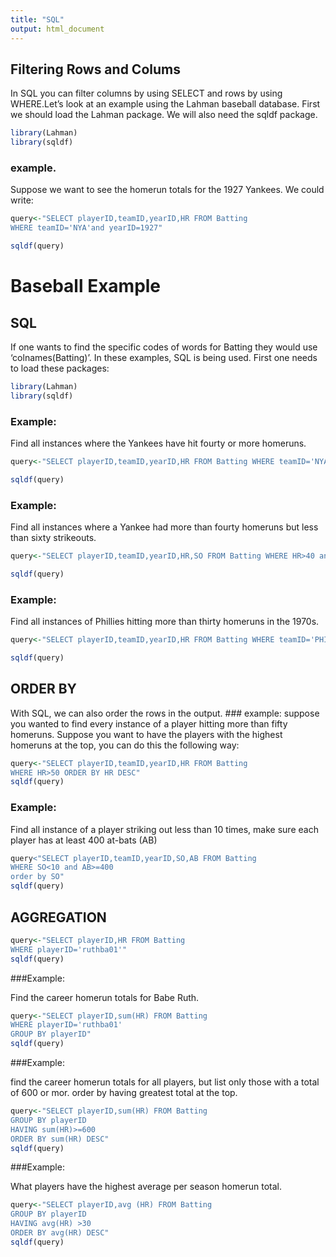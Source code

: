 ```yaml
---
title: "SQL"
output: html_document
---
```

## Filtering Rows and Colums

In SQL you can filter columns by using SELECT and rows by using WHERE.Let's look at an example using the Lahman baseball database. First we should load the Lahman package. We will also need the sqldf package.

```r
library(Lahman)
library(sqldf)
```

### example.
Suppose we want to see the homerun totals for the 1927 Yankees. 
We could write:
```r
query<-"SELECT playerID,teamID,yearID,HR FROM Batting
WHERE teamID='NYA'and yearID=1927"

sqldf(query)
```
# Baseball Example
## SQL

If one wants to find the specific codes of words for Batting they would use 'colnames(Batting)'. In these examples, SQL is being used. First one needs to load these packages:

```r
library(Lahman)
library(sqldf)
```

### Example: 
Find all instances where the Yankees have hit fourty or more homeruns.

```r
query<-"SELECT playerID,teamID,yearID,HR FROM Batting WHERE teamID='NYA' and HR>=40"

sqldf(query)
```

### Example:
Find all instances where a Yankee had more than fourty homeruns but less than sixty strikeouts.

```r
query<-"SELECT playerID,teamID,yearID,HR,SO FROM Batting WHERE HR>40 and SO<60"

sqldf(query)
```

### Example:
Find all instances of Phillies hitting more than thirty homeruns in the 1970s.

```r
query<-"SELECT playerID,teamID,yearID,HR FROM Batting WHERE teamID='PHI' and yearID>=1970 and yearID<=1979 and HR>30"

sqldf(query)
```

## ORDER BY

With SQL, we can also order the rows in the output.
### example:
suppose you wanted to find every instance of a player hitting more than fifty homeruns. Suppose you want to have the players with the highest homeruns at the top, you can do this the following way:

```r
query<-"SELECT playerID,teamID,yearID,HR FROM Batting
WHERE HR>50 ORDER BY HR DESC"
sqldf(query)
```

### Example:
Find all instance of a player striking out less than 10 times, make sure each player has at least 400 at-bats (AB)

```r
query<"SELECT playerID,teamID,yearID,SO,AB FROM Batting
WHERE SO<10 and AB>=400
order by SO"
sqldf(query)
```
## AGGREGATION

```r
query<-"SELECT playerID,HR FROM Batting 
WHERE playerID='ruthba01'"
sqldf(query)
```

###Example:

Find the career homerun totals for Babe Ruth.
```r
query<-"SELECT playerID,sum(HR) FROM Batting 
WHERE playerID='ruthba01'
GROUP BY playerID"
sqldf(query)
```

###Example:

find the career homerun totals for all players, but list only those with a total of 600 or mor. order by having greatest total at the top.
```r
query<-"SELECT playerID,sum(HR) FROM Batting 
GROUP BY playerID
HAVING sum(HR)>=600
ORDER BY sum(HR) DESC"
sqldf(query)
```

###Example:

What players have the highest average per season homerun total.
```r
query<-"SELECT playerID,avg (HR) FROM Batting
GROUP BY playerID
HAVING avg(HR) >30
ORDER BY avg(HR) DESC"
sqldf(query)
```



